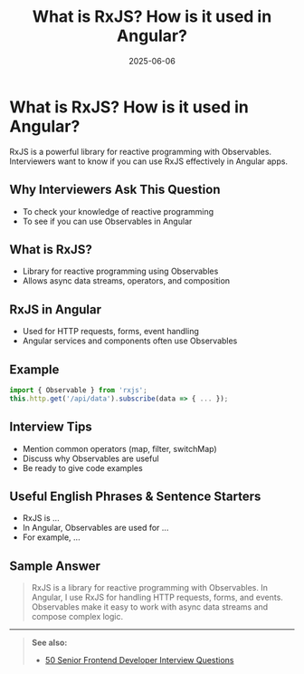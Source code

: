 ﻿---
title: 'What is RxJS? How is it used in Angular?'
date: '2025-06-06'
tags: ['interview', 'angular', 'rxjs', 'observables']
draft: false
summary: 'A practical guide to RxJS and its use in Angular, with examples and interview tips.'
authors: ['default']
layout: PostSimple
---

# What is RxJS? How is it used in Angular?

RxJS is a powerful library for reactive programming with Observables. Interviewers want to know if you can use RxJS effectively in Angular apps.

## Why Interviewers Ask This Question

- To check your knowledge of reactive programming
- To see if you can use Observables in Angular

## What is RxJS?

- Library for reactive programming using Observables
- Allows async data streams, operators, and composition

## RxJS in Angular

- Used for HTTP requests, forms, event handling
- Angular services and components often use Observables

## Example

```ts
import { Observable } from 'rxjs';
this.http.get('/api/data').subscribe(data => { ... });
```

## Interview Tips

- Mention common operators (map, filter, switchMap)
- Discuss why Observables are useful
- Be ready to give code examples

## Useful English Phrases & Sentence Starters

- RxJS is ...
- In Angular, Observables are used for ...
- For example, ...

## Sample Answer

> RxJS is a library for reactive programming with Observables. In Angular, I use RxJS for handling HTTP requests, forms, and events. Observables make it easy to work with async data streams and compose complex logic.

---

> **See also:**
>
> - [50 Senior Frontend Developer Interview Questions](./)
